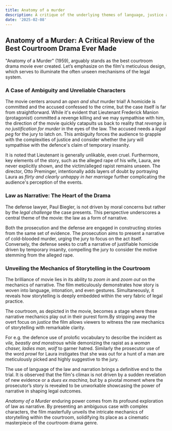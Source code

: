 ```yaml
---
title: Anatomy of a murder
description: A critique of the underlying themes of language, justice and narration
date: '2025-02-08'
---
```



## Anatomy of a Murder: A Critical Review of the Best Courtroom Drama Ever Made

"Anatomy of a Murder" (1959), arguably stands as the best courtroom drama movie ever created. Let’s emphasize on the film's meticulous design, which serves to illuminate the often unseen mechanisms of the legal system.

### A Case of Ambiguity and Unreliable Characters

The movie centers around an _open and shut_ murder trial! A homicide is committed and the accused confessed to the crime, but the case itself is far from straightforward. While it's evident that Lieutenant Frederick Manion (protagonist) committed a revenge killing and we may sympathise with him, the direction of the movie quickly catapults us back to reality that _revenge is no justification for murder_ in the eyes of the law. The accused needs a _legal peg_ for the jury to latch on. 
 This ambiguity forces the audience to grapple with the complexities of justice and consider whether the jury will sympathise with the defence's claim of temporary insanity.

It is noted that Lieutenant is generally unlikable, even cruel. Furthermore, key elements of the story, such as the alleged rape of his wife, Laura, are never explicitly shown, and the victim/alleged rapist remains unseen. The director, Otto Preminger, intentionally adds layers of doubt by portraying Laura as _flirty and clearly unhappy in her marriage_ further complicating the audience's perception of the events.

### Law as Narrative: The Heart of the Drama

The defense lawyer, Paul Biegler, is not driven by moral concerns but rather by the _legal challenge_ the case presents. This perspective underscores a central theme of the movie: the law as a form of narrative.

Both the prosecution and the defense are engaged in constructing stories from the same set of evidence. The prosecution aims to present a narrative of cold-blooded murder, urging the jury to focus on the act itself. Conversely, the defense seeks to craft a narrative of justifiable homicide driven by temporary insanity, compelling the jury to consider the motive stemming from the alleged rape.

### Unveiling the Mechanics of Storytelling in the Courtroom

The brilliance of movie lies in its ability to _zoom in_ and _zoom out_ on the mechanics of narrative. The film meticulously demonstrates how story is woven into language, intonation, and even gestures. Simultaneously, it reveals how storytelling is deeply embedded within the very fabric of legal practice.

The courtroom, as depicted in the movie, becomes a stage where these narrative mechanics play out in their purest form.By stripping away the overt focus on _justice_ the film allows viewers to witness the raw mechanics of storytelling with remarkable clarity. 

For e.g. the defence use of prolofic vocabulary to describe the incident as _vile, beastly and monstrous_ while demonizing the rapist as a _woman chaser, ladies man, wolf_ to garner hatred. Similarly the prosecutor use of the word _prowl_ for Laura instigates that she was out for a hunt of a man are meticulously picked and highly suggestive to the jury.

The use of language of the law and narration brings a definitive end to the trial. It is observed that the film's climax is not driven by a sudden revelation of new evidence or a *dues ex machina*, but by a pivotal moment where the prosecutor’s story is revealed to be unworkable showcasing the power of narrative in shaping legal outcomes.

_Anatomy of a Murder_ enduring power comes from its profound exploration of law as narrative. By presenting an ambiguous case with complex characters, the film masterfully unveils the intricate mechanics of storytelling within the courtroom, solidifying its place as a cinematic masterpiece of the courtroom drama genre.
